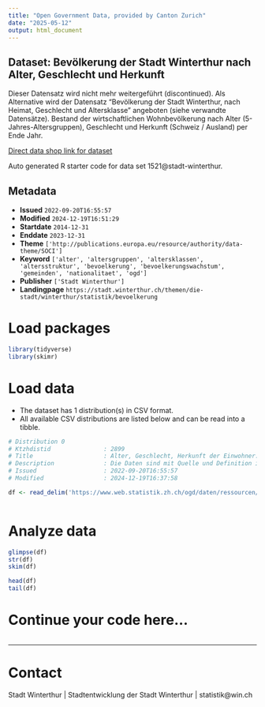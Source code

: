 ```yaml
---
title: "Open Government Data, provided by Canton Zurich"
date: "2025-05-12"
output: html_document
---
```


## Dataset: Bevölkerung der Stadt Winterthur nach Alter, Geschlecht und Herkunft

Dieser Datensatz wird nicht mehr weitergeführt (discontinued). Als Alternative wird der Datensatz "Bevölkerung der Stadt Winterthur, nach Heimat, Geschlecht und Altersklasse" angeboten (siehe verwandte Datensätze). Bestand der wirtschaftlichen Wohnbevölkerung nach Alter (5-Jahres-Altersgruppen), Geschlecht und Herkunft (Schweiz / Ausland) per Ende Jahr.

[Direct data shop link for dataset](https://www.zh.ch/de/politik-staat/statistik-daten/datenkatalog.html#/datasets/1521@stadt-winterthur)

Auto generated R starter code for data set 1521@stadt-winterthur.

## Metadata

- **Issued** `2022-09-20T16:55:57`
- **Modified** `2024-12-19T16:51:29`
- **Startdate** `2014-12-31`
- **Enddate** `2023-12-31`
- **Theme** `['http://publications.europa.eu/resource/authority/data-theme/SOCI']`
- **Keyword** `['alter', 'altersgruppen', 'altersklassen', 'altersstruktur', 'bevoelkerung', 'bevoelkerungswachstum', 'gemeinden', 'nationalitaet', 'ogd']`
- **Publisher** `['Stadt Winterthur']`
- **Landingpage** `https://stadt.winterthur.ch/themen/die-stadt/winterthur/statistik/bevoelkerung`


# Load packages

```r

library(tidyverse)
library(skimr)

```

# Load data

-   The dataset has 1 distribution(s) in CSV format.
-   All available CSV distributions are listed below and can be read into a tibble.

```r

# Distribution 0
# Ktzhdistid               : 2899
# Title                    : Alter, Geschlecht, Herkunft der Einwohner:innen der Stadt Winterthur nach Jahr
# Description              : Die Daten sind mit Quelle und Definition in der Ressource «Dokumentation Daten» vollständig beschrieben.
# Issued                   : 2022-09-20T16:55:57
# Modified                 : 2024-12-19T16:37:58

df <- read_delim('https://www.web.statistik.zh.ch/ogd/daten/ressourcen/KTZH_00001521_00002899.csv')



```

# Analyze data

```r

glimpse(df)
str(df)
skim(df)

head(df)
tail(df)

```

# Continue your code here...

```r

```

------------------------------------------------------------------------

# Contact

Stadt Winterthur | Stadtentwicklung der Stadt Winterthur | statistik@win.ch

